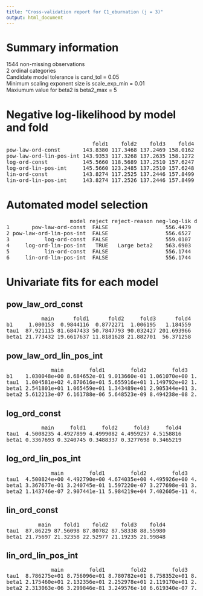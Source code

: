 ```yaml
---
title: "Cross-validation report for C1_eburnation (j = 3)"
output: html_document
---
```

# Summary information
1544 non-missing observations  
2 ordinal categories  
Candidate model tolerance is cand_tol = 0.05  
Minimum scaling exponent size is scale_exp_min = 0.01  
Maxiumum value for beta2 is beta2_max = 5  

# Negative log-likelihood by model and fold
<pre>
                           fold1    fold2    fold3    fold4  
pow-law-ord-const       143.8380 117.3468 137.2469 158.0162  
pow-law-ord-lin-pos-int 143.9353 117.3268 137.2635 158.1272  
log-ord-const           145.5660 118.5689 137.2510 157.6247  
log-ord-lin-pos-int     145.5660 123.2485 137.2510 157.6248  
lin-ord-const           143.8274 117.2525 137.2446 157.8499  
lin-ord-lin-pos-int     143.8274 117.2526 137.2446 157.8499  
</pre>
# Automated model selection
<pre>
                    model reject reject-reason neg-log-lik delta-neg-log-lik model-rank  
1       pow-law-ord-const  FALSE                  556.4479      2.734601e-01          3  
2 pow-law-ord-lin-pos-int  FALSE                  556.6527      4.782891e-01          4  
3           log-ord-const  FALSE                  559.0107      2.836240e+00          5  
4     log-ord-lin-pos-int   TRUE   Large beta2    563.6903      7.515855e+00         NA  
5           lin-ord-const  FALSE                  556.1744      2.088582e-07          1  
6     lin-ord-lin-pos-int  FALSE                  556.1744      0.000000e+00          2  
</pre>
# Univariate fits for each model
## pow_law_ord_const  
<pre>
           main      fold1      fold2     fold3      fold4  
b1     1.000153  0.9844116  0.8772271  1.006195   1.184559  
tau1  87.921115 81.6847433 50.7847793 90.032427 201.693966  
beta1 21.773432 19.6617637 11.8181628 21.882701  56.371258  
</pre>
## pow_law_ord_lin_pos_int  
<pre>
              main        fold1        fold2        fold3        fold4  
b1    1.030048e+00 8.684652e-01 9.013660e-01 1.061070e+00 1.547243e+00  
tau1  1.004581e+02 4.870616e+01 5.655916e+01 1.149792e+02 1.021410e+03  
beta1 2.541801e+01 1.065459e+01 1.343489e+01 2.905344e+01 3.071636e+02  
beta2 5.612213e-07 6.161788e-06 5.648523e-09 8.494238e-08 2.137724e-03  
</pre>
## log_ord_const  
<pre>
           main     fold1     fold2     fold3     fold4  
tau1  4.5008235 4.4927899 4.4999082 4.4959257 4.5158816  
beta1 0.3367693 0.3240745 0.3488337 0.3277698 0.3465219  
</pre>
## log_ord_lin_pos_int  
<pre>
              main        fold1        fold2        fold3        fold4  
tau1  4.500824e+00 4.492790e+00 4.674035e+00 4.495926e+00 4.515882e+00  
beta1 3.367677e-01 3.240745e-01 1.597220e-07 3.277698e-01 3.465215e-01  
beta2 1.143746e-07 2.907441e-11 5.984219e+04 7.402605e-11 4.745775e-08  
</pre>
## lin_ord_const  
<pre>
          main    fold1    fold2    fold3    fold4  
tau1  87.86229 87.56098 87.80782 87.58338 88.55980  
beta1 21.75697 21.32358 22.52977 21.19235 21.99848  
</pre>
## lin_ord_lin_pos_int  
<pre>
              main        fold1        fold2        fold3        fold4  
tau1  8.786275e+01 8.756096e+01 8.780782e+01 8.758352e+01 8.855982e+01  
beta1 2.175460e+01 2.132356e+01 2.252978e+01 2.119170e+01 2.199849e+01  
beta2 2.313063e-06 3.299846e-81 3.249576e-10 6.619340e-07 7.184917e-09  
</pre>
